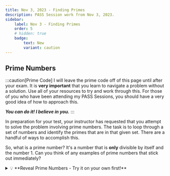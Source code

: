 ```yaml
---
title: Nov 3, 2023 - Finding Primes
description: PASS Session work from Nov 3, 2023.
sidebar:
    label: Nov 3 - Finding Primes
    order: 5
    # hidden: true
    badge:
        text: New
        variant: caution
---
```


## Prime Numbers

:::caution[Prime Code]
I will leave the prime code off of this page until after your exam. It is 
**very important** that you learn to navigate a problem without a solution.
Use all of your resources to try and work through this. For those of you who 
have been attending my PASS Sessions, you should have a very good idea of 
how to approach this. 

***You can do it! I believe in you.***
:::

In preparation for your test, your instructor has requested that you attempt to
solve the problem involving prime numbers. The task is to loop through a set of 
numbers and identify the primes that are in that given set. There are a handful
of ways to accomplish this.

So, what is a prime number? It's a number that is **only** divisible by itself 
and the number 1. Can you think of any examples of prime numbers that stick out 
immediately? 

<details>
<summary>💡 **Reveal Prime Numbers - Try it on your own first!**</summary>
```python
# Prime Numbers:
2, 3, 5, 7, 11, 13, 17, 19 etc. 

# Not Prime Numbers:
4, 6, 8, 9, 10, 12, 14, 15 etc.

```
</details>

## Why is this problem important?

Understanding how to check if a number is prime is important in programming
fundamentals because it showcases your ability to implement a variety of operations
and control structures. This could include <code>for loops, while loops, modulus, 
if statements, and or functions</code>.

## Let's code!

### Basic Structuring 

There's a couple of strategies that we can use to approach this problem. 
First, we should consider how we are "getting" the numbers that we want to evaluate.
Are we using a list? Are we importing a file? Are we just looping through a range
of set values? Lots of choice! For the purpose of this example, we are going to 
just loop through a range of values that we hard code into our program. 

Here's a basic loop that prints every value from 0 to 100. 

```python
# Acceptable arguments for range():
# range(stop)
# range(start, stop[, step])

for i in range(0, 101):
    print(i)
```

Let's make this <code>for loop</code> more descriptive! 

```python
# changed name of variable i
for number_to_test in range(0, 101):
    print(number_to_test)
```

Notice that I only changed the name of <code>i</code> so that it is more accurately
representing the problem. 

Earlier, we said that prime numbers include 2, 3, 5, 7.. etc. This means that we start
at 2 and go up from there. 0 and 1 are **not** prime.

```python
# modified range to reflect valid numbers
for number_to_test in range(2, 101):
    print(number_to_test)
```

So how do we check each number in the range if it's prime? What type of control structure
will allow us to do this? Let's revisit the example of prime numbers from above:

```python
# Prime Numbers:
2, 3, 5, 7, 11, 13, 17, 19 etc. 

# Not Prime Numbers:
4, 6, 8, 9, 10, 12, 14, 15 etc.

# How to think about this:
4 / 1 = 4
4 / 2 = 2 # NOT PRIME
4 / 3 = 1.33
4 / 4 = 1 

```

Consider the following: 
1. number_to_test = 2:
    - 2 / 1 = 2
    - 2 / 2 = 1
    - **2 is prime!** 
2. number_to_test = 3:
    - 3 / 1 = 3
    - 3 / 2 = 1.5 -> NOT EVENLY DIVISIBLE BY DIVISOR
    - 3 / 3 = 1
    - **3 IS PRIME**
3. number_to_test = 4:
    - 4 / 1 = 4
    - 4 / 2 = 2 -> **EVENLY DIVISIBLE BY DIVISOR... So... NOT PRIME!**
    - No need to even check if 4 / 3 or 4 / 4

How do we code this? Let's think for a moment. The numbered items in that list 
all correspond to some of the values of <code>number_to_test (2, 3 and 4)</code> .
Then, the bullets below each value correspond to another set of values, each starting
from <code>1</code>. So, we check if each value in <code>number_to_test</code> is 
divisible by a divisor up to <code>number_to_test</code>, and once we get to a 
divisor that breaks our "prime" rule, we want to stop checking anything past that divisor.
For example, once we found that 4 / 2 = 2, we know it's not prime - so why bother
checking if 4 / 3 is possible? There's no point! It's meaningless once we have flagged
a number as "not prime". Additionally, we want to avoid checking if numbers are divisible
by 1, since every number is. 

<details>
<summary>💡 **Removed number_to_test / 1** </summary>
1. number_to_test = 2:
    - ~~2 / 1 = 2~~
    - 2 / 2 = 1
    - **2 is prime!** 
2. number_to_test = 3:
    - ~~3 / 1 = 3~~
    - 3 / 2 = 1.5 -> NOT EVENLY DIVISIBLE BY DIVISOR
    - 3 / 3 = 1
    - **3 IS PRIME**
3. number_to_test = 4:
    - ~~4 / 1 = 4~~
    - 4 / 2 = 2 -> **EVENLY DIVISIBLE BY DIVISOR... So... NOT PRIME!**
    - No need to even check if 4 / 3 or 4 / 4
</details>

Also, have you thought about what type of variable can be used to decide if a number is 
prime or not? I hope so! It has to do with <code>true</code> or <code>false</code>. I'm
so confident that you know the answer that I won't tell you! 

From an operator perspective,
we must implement the <code>%</code> to check if a number is perfectly divisible by another.
If a number is perfectly divisible by another, the result will be <code>0</code> since <code>%
</code> provides the remainder for a given division operation. 

Lastly, I'll ask you again... What type of control structure do we need inside our <code>
for loop</code>? 

<details>
<summary>💡 **Reveal Answer**</summary>
Another <code>for loop</code>!
</details>

:::tip[Challenging Yourself]
You can see that I am pushing you to learn here. It may seem tough, but it's so important
that you are able to retrieve or find information on your own. Keep up the good work. You
will figure this out. I promise, I have been in your position before and I know things can
feel nearly impossible at times. Keep working and you will get there. 
:::

### Implementing our Plan

We have decided we need the following: a <code>for loop</code> inside a <code>for loop</code>
and some sort of <code>boolean</code> to decide if we have a prime number or not. 

The structure of your code should look something like this:

```python
for number_to_test in range(2, 101):

    prime variable = false

    for loop to check all numbers up to number_to_test

        if statement to check if prime
            prime variable = true

    if prime variable is true
        print prime
```

At this point, we have worked up to a nearly complete structure for the code. 
I am confident you can complete it. I'll post the remainder of the code after your test. 
Like I said, it's important to work towards the solution without seeing mine for now. 

Good luck! You can do this!

#### Thanks for checking out the session notes! See you next time.